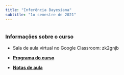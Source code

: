 ```yaml
---
title: "Inferência Bayesiana"
subtitle: "1o semestre de 2021"
---
```


```r

```

### Informações sobre o curso

- Sala de aula virtual no Google Classroom: zk2gnjb

- [**Programa do curso**](./syllabus/){target="_blank"}

- [**Notas de aula**](https://raw.githubusercontent.com/rbstern/bayesian_inference_book/gh-pages/book.pdf)
